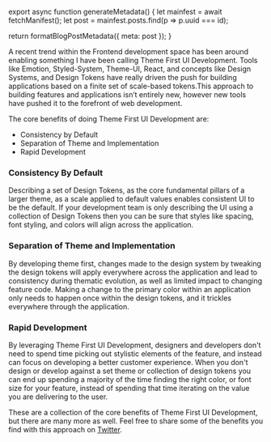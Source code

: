 

export async function generateMetadata() {
  let mainfest = await fetchManifest();
  let post = mainfest.posts.find(p => p.uuid === id);

  return formatBlogPostMetadata({ meta: post });
}

<BlogPage id={id}>


A recent trend within the Frontend development space has been around enabling
something I have been calling Theme First UI Development. Tools like Emotion,
Styled-System, Theme-UI, React, and concepts like Design Systems, and Design
Tokens have really driven the push for building applications based on a finite
set of scale-based tokens.This approach to building features and applications
isn’t entirely new, however new tools have pushed it to the forefront of web
development.

The core benefits of doing Theme First UI Development are:

- Consistency by Default
- Separation of Theme and Implementation
- Rapid Development

### Consistency By Default

Describing a set of Design Tokens, as the core fundamental pillars of a larger
theme, as a scale applied to default values enables consistent UI to be the
default. If your development team is only describing the UI using a collection
of Design Tokens then you can be sure that styles like spacing, font styling,
and colors will align across the application.

### Separation of Theme and Implementation

By developing theme first, changes made to the design system by tweaking the
design tokens will apply everywhere across the application and lead to
consistency during thematic evolution, as well as limited impact to changing
feature code. Making a change to the primary color within an application only
needs to happen once within the design tokens, and it trickles everywhere
through the application.

### Rapid Development

By leveraging Theme First UI Development, designers and developers don't need to
spend time picking out stylistic elements of the feature, and instead can focus
on developing a better customer experience. When you don't design or develop
against a set theme or collection of design tokens you can end up spending a
majority of the time finding the right color, or font size for your feature,
instead of spending that time iterating on the value you are delivering to the
user.

These are a collection of the core benefits of Theme First UI Development, but
there are many more as well. Feel free to share some of the benefits you find
with this approach on [Twitter](https://twitter.com/immatthamlin).


</BlogPage>